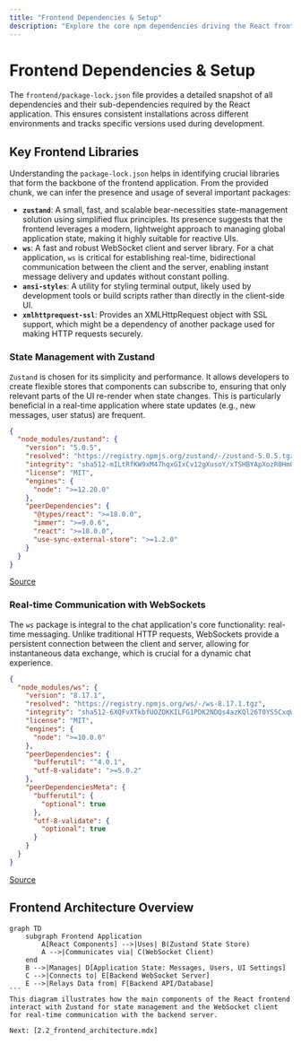 ```yaml
---
title: "Frontend Dependencies & Setup"
description: "Explore the core npm dependencies driving the React frontend, including state management with Zustand and real-time communication with WebSockets."
---
```

# Frontend Dependencies & Setup

<TOC />

The `frontend/package-lock.json` file provides a detailed snapshot of all dependencies and their sub-dependencies required by the React application. This ensures consistent installations across different environments and tracks specific versions used during development.

## Key Frontend Libraries

Understanding the `package-lock.json` helps in identifying crucial libraries that form the backbone of the frontend application. From the provided chunk, we can infer the presence and usage of several important packages:

*   **`zustand`**: A small, fast, and scalable bear-necessities state-management solution using simplified flux principles. Its presence suggests that the frontend leverages a modern, lightweight approach to managing global application state, making it highly suitable for reactive UIs.
*   **`ws`**: A fast and robust WebSocket client and server library. For a chat application, `ws` is critical for establishing real-time, bidirectional communication between the client and the server, enabling instant message delivery and updates without constant polling.
*   **`ansi-styles`**: A utility for styling terminal output, likely used by development tools or build scripts rather than directly in the client-side UI.
*   **`xmlhttprequest-ssl`**: Provides an XMLHttpRequest object with SSL support, which might be a dependency of another package used for making HTTP requests securely.

### State Management with Zustand

`Zustand` is chosen for its simplicity and performance. It allows developers to create flexible stores that components can subscribe to, ensuring that only relevant parts of the UI re-render when state changes. This is particularly beneficial in a real-time application where state updates (e.g., new messages, user status) are frequent.

```json
{
  "node_modules/zustand": {
    "version": "5.0.5",
    "resolved": "https://registry.npmjs.org/zustand/-/zustand-5.0.5.tgz",
    "integrity": "sha512-mILtRfKW9xM47hqxGIxCv12gXusoY/xTSHBYApXozR0HmQv299whhBeeAcRy+KrPPybzosvJBCOmVjq6x12fCg==",
    "license": "MIT",
    "engines": {
      "node": ">=12.20.0"
    },
    "peerDependencies": {
      "@types/react": ">=18.0.0",
      "immer": ">=9.0.6",
      "react": ">=18.0.0",
      "use-sync-external-store": ">=1.2.0"
    }
  }
}
```
[Source](https://github.com/shinymack/Chat-App-MERN/blob/main/frontend/package-lock.json)

### Real-time Communication with WebSockets

The `ws` package is integral to the chat application's core functionality: real-time messaging. Unlike traditional HTTP requests, WebSockets provide a persistent connection between the client and server, allowing for instantaneous data exchange, which is crucial for a dynamic chat experience.

```json
{
  "node_modules/ws": {
    "version": "8.17.1",
    "resolved": "https://registry.npmjs.org/ws/-/ws-8.17.1.tgz",
    "integrity": "sha512-6XQFvXTkbfUOZOKKILFG1PDK2NDQs4azKQl26T0YS5CxqWLgXajbPZ+h4gZekJyRqFU8pvnbAbbs/3TgRPy+GQ==",
    "license": "MIT",
    "engines": {
      "node": ">=10.0.0"
    },
    "peerDependencies": {
      "bufferutil": "^4.0.1",
      "utf-8-validate": ">=5.0.2"
    },
    "peerDependenciesMeta": {
      "bufferutil": {
        "optional": true
      },
      "utf-8-validate": {
        "optional": true
      }
    }
  }
}
```
[Source](https://github.com/shinymack/Chat-App-MERN/blob/main/frontend/package-lock.json)

## Frontend Architecture Overview
<!-- Fixed Mermaid syntax -->
````mermaid
graph TD
    subgraph Frontend Application
        A[React Components] -->|Uses| B(Zustand State Store)
        A -->|Communicates via| C(WebSocket Client)
    end
    B -->|Manages| D[Application State: Messages, Users, UI Settings]
    C -->|Connects to| E[Backend WebSocket Server]
    E -->|Relays Data from| F[Backend API/Database]
```
This diagram illustrates how the main components of the React frontend interact with Zustand for state management and the WebSocket client for real-time communication with the backend server.

Next: [2.2_frontend_architecture.mdx]